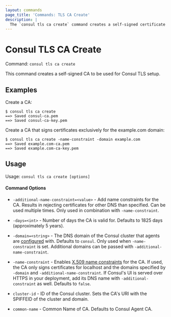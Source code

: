 ```yaml
---
layout: commands
page_title: 'Commands: TLS CA Create'
description: |
  The `consul tls ca create` command creates a self-signed certificate authority (CA) for TLS setup.
---
```


# Consul TLS CA Create

Command: `consul tls ca create`

This command creates a self-signed CA to be used for Consul TLS setup.

## Examples

Create a CA:

```shell-session
$ consul tls ca create
==> Saved consul-ca.pem
==> Saved consul-ca-key.pem
```

Create a CA that signs certificates exclusively for the example.com domain:

```shell-session
$ consul tls ca create -name-constraint -domain example.com
==> Saved example.com-ca.pem
==> Saved example.com-ca-key.pem
```

## Usage

Usage: `consul tls ca create [options]`

#### Command Options

- `-additional-name-constraint=<value>` - Add name constraints for the CA.
  Results in rejecting certificates for other DNS than specified. Can be used
  multiple times. Only used in combination with `-name-constraint`.

- `-days=<int>` - Number of days the CA is valid for. Defaults to 1825 days (approximately 5 years).

- `-domain=<string>` - The DNS domain of the Consul cluster that agents are [configured](/consul/docs/agent/config/cli-flags#_domain) with.
  Defaults to `consul`. Only used when `-name-constraint` is set.
  Additional domains can be passed with `-additional-name-constraint`.

- `-name-constraint` - Enables [X.509 name constraints](https://www.rfc-editor.org/rfc/rfc5280#page-40) for the CA.
  If used, the CA only signs certificates for localhost and the domains specified by `-domain` and `-additional-name-constraint`.
  If Consul's UI is served over HTTPS in your deployment, add its DNS name with `-additional-constraint` as well. Defaults to `false`.

- `cluster-id` - ID of the Consul cluster. Sets the CA's URI with the SPIFFEID of the cluster and domain.

- `common-name` - Common Name of CA. Defaults to Consul Agent CA.
